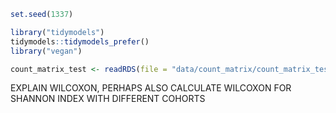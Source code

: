 ```r
set.seed(1337)

library("tidymodels")
tidymodels::tidymodels_prefer()
library("vegan")

count_matrix_test <- readRDS(file = "data/count_matrix/count_matrix_test.rds")
```

EXPLAIN WILCOXON, PERHAPS ALSO CALCULATE WILCOXON FOR SHANNON INDEX WITH DIFFERENT COHORTS